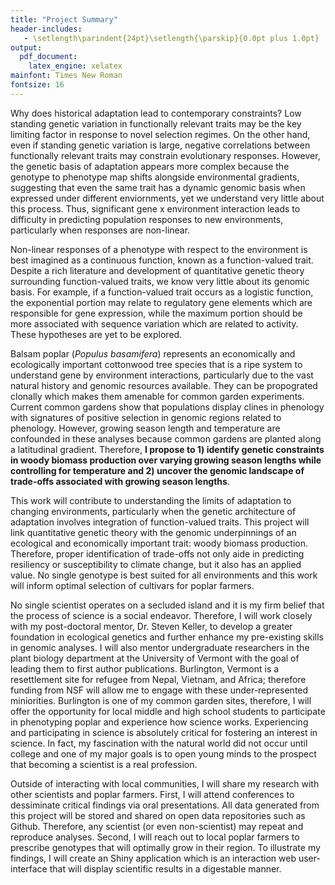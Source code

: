 ```yaml
---
title: "Project Summary"
header-includes:
   - \setlength\parindent{24pt}\setlength{\parskip}{0.0pt plus 1.0pt}
output:
  pdf_document:
    latex_engine: xelatex
mainfont: Times New Roman
fontsize: 16
---
```

\large
\makeatletter
\newcommand\iraggedright{%
  \let\\\@centercr\@rightskip\@flushglue \rightskip\@rightskip
  \leftskip\z@skip}
\makeatother
\iraggedright





\begin{raggedleft}
\textbf{Overview}  
\end{raggedleft}  

  

Why does historical adaptation lead to contemporary constraints? Low standing genetic variation in functionally relevant traits may be the key limiting factor in response to novel selection regimes. On the other hand, even if standing genetic variation is large, negative correlations between functionally relevant traits may constrain evolutionary responses. However, the genetic basis of adaptation appears more complex because the genotype to phenotype map shifts alongside environmental gradients, suggesting that even the same trait has a dynamic genomic basis when expressed under different enviornments, yet we understand very little about this process. Thus, significant gene x environment interaction leads to difficulty in predicting population responses to new environments, particularly when responses are non-linear. 


Non-linear responses of a phenotype with respect to the environment is best imagined as a continuous function, known as a function-valued trait. Despite a rich literature and development of quantitative genetic theory surrounding function-valued traits, we know very little about its genomic basis. For example, if a function-valued trait occurs as a logistic function, the exponential portion may relate to regulatory gene elements which are responsible for gene expression, while the maximum portion should be more associated with sequence variation which are related to activity. These hypotheses are yet to be explored.

Balsam poplar (*Populus basamifera*) represents an economically and ecologically important cottonwood tree species that is a ripe system to understand gene by environment interactions, particularly due to the vast natural history and genomic resources available. They can be propograted clonally which makes them amenable for common garden experiments. Current common gardens show that populations display clines in phenology with signatures of positive selection in genomic regions related to phenology. However, growing season length and temperature are confounded in these analyses because common gardens are planted along a latitudinal gradient. Therefore, **I propose to 1) identify genetic constraints in woody biomass production over varying growing season lengths while controlling for temperature and 2) uncover the genomic landscape of trade-offs associated with growing season lengths**.    \newline


\begin{raggedleft}
\textbf{Intellectual Merit}  
\end{raggedleft}   
 
This work will contribute to understanding the limits of adaptation to changing environments, particularly when the genetic architecture of adaptation involves integration of function-valued traits. This project will link quantitative genetic theory with the genomic underpinnings of an ecological and economically important trait: woody biomass production. Therefore, proper identification of trade-offs not only aide in predicting resiliency or susceptibility to climate change, but it also has an applied value. No single genotype is best suited for all environments and this work will inform optimal selection of cultivars for poplar farmers. \newline


\begin{raggedleft}
\textbf{Broader Impact}  
\end{raggedleft}   
No single scientist operates on a secluded island and it is my firm belief that the process of science is a social endeavor. Therefore, I will work closely with my post-doctoral mentor, Dr. Steven Keller, to develop a greater foundation in ecological genetics and further enhance my pre-existing skills in genomic analyses. I will also mentor undergraduate researchers in the plant biology department at the University of Vermont with the goal of leading them to first author publications. Burlington, Vermont is a resettlement site for refugee from Nepal, Vietnam, and Africa; therefore funding from NSF will allow me to engage with these under-represented miniorities. Burlington is one of my common garden sites, therefore, I will offer the opportunity for local middle and high school students to participate in phenotyping poplar and experience how science works. Experiencing and participating in science is absolutely critical for fostering an interest in science. In fact, my fascination with the natural world did not occur until college and one of my major goals is to open young minds to the prospect that becoming a scientist is a real profession. 

Outside of interacting with local communities, I will share my research with other scientists and poplar farmers. First, I will attend conferences to dessiminate critical findings via oral presentations. All data generated from this project will be stored and shared on open data repositories such as Github. Therefore, any scientist (or even non-scientist) may repeat and reproduce analyses. Second, I will reach out to local poplar farmers to prescribe genotypes that will optimally grow in their region. To illustrate my findings, I will create an Shiny application which is an interaction web user-interface that will display scientific results in a digestable manner. 



